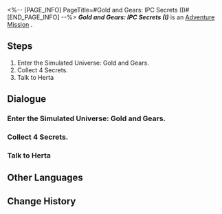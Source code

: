 <%-- [PAGE_INFO]
PageTitle=#Gold and Gears: IPC Secrets (I)#
[END_PAGE_INFO] --%>
{{Stub|Dialogue.}}
{{Mission Infobox
|id            = 8016103
|title         = 
|image         = <!--Mission Gold and Gears IPC Secrets (I).png-->
|type          = Adventure
|event_name    = 
|chapter       = 
|requirements  = [[Adventure Mission]] ''[[Gold and Gears: Experimental Teaching]]'' completed
|summary       = <!--official mission summary from Fate's Atlas-->
|characters    = Trailblazer
|startLocation = [[<!--starting world-->]] - [[<!--starting area-->]]
|world         = <!--starting world-->
|area          = <!--starting area-->
|prev          = Gold and Gears: Experimental Teaching
|next          = Gold and Gears: Testing Goals
|rewards       = Credit*5,000
}}
'''''Gold and Gears: IPC Secrets (I)''''' is an [[Adventure Mission]]<!--in [world]-->.

==Steps==
# Enter the Simulated Universe: Gold and Gears.
# Collect 4 Secrets.
# Talk to Herta

<!--
==Gameplay Notes==

--><!--
==Trial Character==

-->
==Dialogue==
{{Stub Dialogue}}
===Enter the Simulated Universe: Gold and Gears.===
{{Mission Description|type=adventure|location=<!--to be added-->|In this Simulated Universe update, Ruan Mei has nurtured a simulated Nous and set the time before the demise of #27 Emperor Rubert. However, something unusual has happened. IPC has reached out to Herta, showing their interest in the Simulated Universe project...}}
{{Dialogue Start}}
:{{tx}}
{{Dialogue End}}

===Collect 4 Secrets.===
{{Dialogue Start}}
:{{tx}}
{{Dialogue End}}

===Talk to Herta===
{{Dialogue Start}}
:{{tx}}
{{Dialogue End}}

==Other Languages==
{{Other Languages
|en   = Gold and Gears: IPC Secrets (I)
|zhs  = 黄金与机械：公司秘闻•其一
|zht  = 黃金與機械：公司秘聞•其一
|ja   = 黄金と機械：カンパニー秘話・その1
|ko   = 황금과 기계: 컴퍼니 비화•1
|es   = Oro y maquinaria: secretos empresariales&nbsp;I
|fr   = Or et machines&nbsp;: Secrets de la CPI (I)
|ru   = Золото и шестерёнки: Секреты КММ I
|th   = ทองคำและจักรกล: ความลับขององค์กร 1
|vi   = Vàng Và Máy Móc: Bí Mật Công Ty 1
|de   = Gold und Getriebe: IFK-Geheimnisse (Teil 1)
|id   = Emas dan Mesin: Rahasia IPC 1
|pt   = Ouro e Engrenagens: Segredos da CPI (I)
}}

==Change History==
{{Change History|1.6}}
